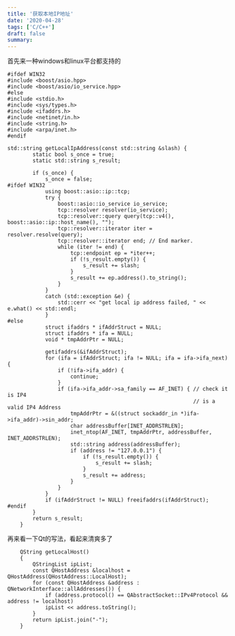 ```yaml
---
title: '获取本地IP地址'
date: '2020-04-28'
tags: ['C/C++']
draft: false
summary: 
---
```


首先来一种windows和linux平台都支持的
```
#ifdef WIN32
#include <boost/asio.hpp>
#include <boost/asio/io_service.hpp>
#else
#include <stdio.h>
#include <sys/types.h>
#include <ifaddrs.h>
#include <netinet/in.h>
#include <string.h>
#include <arpa/inet.h>
#endif

std::string getLocalIpAddress(const std::string &slash) {
		static bool s_once = true;
		static std::string s_result;

		if (s_once) {
			s_once = false;
#ifdef WIN32
			using boost::asio::ip::tcp;
			try {
				boost::asio::io_service io_service;
				tcp::resolver resolver(io_service);
				tcp::resolver::query query(tcp::v4(), boost::asio::ip::host_name(), "");
				tcp::resolver::iterator iter = resolver.resolve(query);
				tcp::resolver::iterator end; // End marker.
				while (iter != end) {
					tcp::endpoint ep = *iter++;
					if (!s_result.empty()) {
						s_result += slash;
					}
					s_result += ep.address().to_string();
				}
			}
			catch (std::exception &e) {
				std::cerr << "get local ip address failed, " << e.what() << std::endl;
			}
#else
			struct ifaddrs * ifAddrStruct = NULL;
			struct ifaddrs * ifa = NULL;
			void * tmpAddrPtr = NULL;

			getifaddrs(&ifAddrStruct);
			for (ifa = ifAddrStruct; ifa != NULL; ifa = ifa->ifa_next) {
				if (!ifa->ifa_addr) {
					continue;
				}
				if (ifa->ifa_addr->sa_family == AF_INET) { // check it is IP4
														   // is a valid IP4 Address
					tmpAddrPtr = &((struct sockaddr_in *)ifa->ifa_addr)->sin_addr;
					char addressBuffer[INET_ADDRSTRLEN];
					inet_ntop(AF_INET, tmpAddrPtr, addressBuffer, INET_ADDRSTRLEN);
					std::string address(addressBuffer);
					if (address != "127.0.0.1") {
						if (!s_result.empty()) {
							s_result += slash;
						}
						s_result += address;
					}
				}
			}
			if (ifAddrStruct != NULL) freeifaddrs(ifAddrStruct);
#endif
		}
		return s_result;
	}
```

再来看一下Qt的写法，看起来清爽多了
```
	QString getLocalHost()
	{
		QStringList ipList;
		const QHostAddress &localhost = QHostAddress(QHostAddress::LocalHost);
		for (const QHostAddress &address : QNetworkInterface::allAddresses()) {
			if (address.protocol() == QAbstractSocket::IPv4Protocol && address != localhost)
			ipList << address.toString();
		}
		return ipList.join("-");
	}
```
